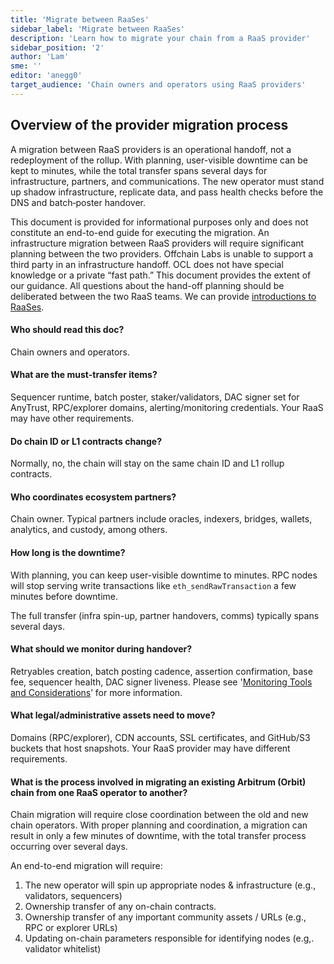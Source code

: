```yaml
---
title: 'Migrate between RaaSes'
sidebar_label: 'Migrate between RaaSes'
description: 'Learn how to migrate your chain from a RaaS provider'
sidebar_position: '2'
author: 'Lam'
sme: ''
editor: 'anegg0'
target_audience: 'Chain owners and operators using RaaS providers'
---
```



## Overview of the provider migration process

A migration between RaaS providers is an operational handoff, not a redeployment of the rollup. With planning, user-visible downtime can be kept to minutes, while the total transfer spans several days for infrastructure, partners, and communications. The new operator must stand up shadow infrastructure, replicate data, and pass health checks before the DNS and batch‑poster handover.

<VanillaAdmonition type="warning">

This document is provided for informational purposes only and does not constitute an end-to-end guide for executing the migration. An infrastructure migration between RaaS providers will require significant planning between the two providers. Offchain Labs is unable to support a third party in an infrastructure handoff. OCL does not have special knowledge or a private “fast path.” This document provides the extent of our guidance. All questions about the hand-off planning should be deliberated between the two RaaS teams. We can provide [introductions to RaaSes](https://docs.arbitrum.io/launch-arbitrum-chain/third-party-integrations/third-party-providers#rollup-as-a-service-raas-providers).

</VanillaAdmonition>

#### Who should read this doc?

Chain owners and operators.

#### What are the must-transfer items?

Sequencer runtime, batch poster, staker/validators, DAC signer set for AnyTrust, RPC/explorer domains, alerting/monitoring credentials. Your RaaS may have other requirements.

#### Do chain ID or L1 contracts change?

Normally, no, the chain will stay on the same chain ID and L1 rollup contracts.

#### Who coordinates ecosystem partners?

Chain owner. Typical partners include oracles, indexers, bridges, wallets, analytics, and custody, among others.

#### How long is the downtime?

With planning, you can keep user-visible downtime to minutes. RPC nodes will stop serving write transactions like `eth_sendRawTransaction` a few minutes before downtime.

The full transfer (infra spin-up, partner handovers, comms) typically spans several days.

#### What should we monitor during handover?

Retryables creation, batch posting cadence, assertion confirmation, base fee, sequencer health, DAC signer liveness. Please see '[Monitoring Tools and Considerations](https://docs.arbitrum.io/launch-arbitrum-chain/maintain-your-chain/monitoring-tools-and-considerations)’ for more information.

#### What legal/administrative assets need to move?

Domains (RPC/explorer), CDN accounts, SSL certificates, and GitHub/S3 buckets that host snapshots. Your RaaS provider may have different requirements.

#### What is the process involved in migrating an existing Arbitrum (Orbit) chain from one RaaS operator to another?

Chain migration will require close coordination between the old and new chain operators. With proper planning and coordination, a migration can result in only a few minutes of downtime, with the total transfer process occurring over several days.

An end-to-end migration will require:

1. The new operator will spin up appropriate nodes & infrastructure (e.g., validators, sequencers)
2. Ownership transfer of any on-chain contracts.
3. Ownership transfer of any important community assets / URLs (e.g., RPC or explorer URLs)
4. Updating on-chain parameters responsible for identifying nodes (e.g,. validator whitelist)
